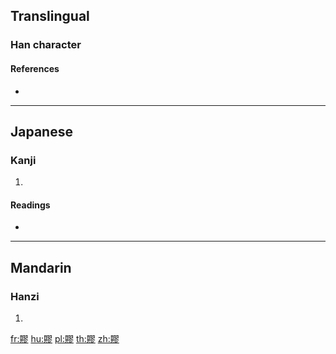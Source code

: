 {{character info/new}}
==Translingual==

===Han character===
{{Han char|rn=154|rad=貝|as=11|sn=18|four=|canj=BCSMH|cmean={{substub}}}}

====References====
* {{Han ref|kx=1211.340|dkj=36896|dj=1677.270|hdz=63657.040|uh=8CFF|ud=36095}}

----

==Japanese==

===Kanji===
{{ja-kanji|grade=|rs=貝11}}

# {{defn|lang=ja|sort=貝11}}

====Readings====
* {{ja-readings|on=[[ろう]] (rō), [[りょう]] (ryō)|kun=[[ぜに]] (zeni)|nanori=}}

----

==Mandarin==

===Hanzi===
{{cmn-hanzi|pin=[[liáo]] ([[liao2]])|wg=liao<sup>2</sup>}}

# {{defn|lang=cmn|sort=貝11}}

[[fr:賿]]
[[hu:賿]]
[[pl:賿]]
[[th:賿]]
[[zh:賿]]